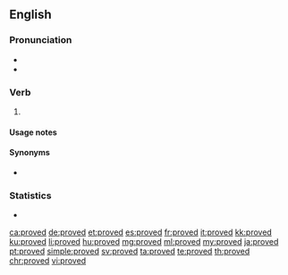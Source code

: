 ==English==

===Pronunciation===
* {{IPA|/ˈpɹuːvd/|lang=en}}
* {{audio|en-us-proved.ogg|Audio (US)|lang=en}}

===Verb===
{{head|en|verb form}}

# {{en-past of|prove}}

====Usage notes====
{{also|proven#Usage notes}}

====Synonyms====
* {{l|en|proven}} {{qualifier|proscribed}}

===Statistics===
* {{rank|island|special|memory|936|proved|plan|pain|official}}

[[ca:proved]]
[[de:proved]]
[[et:proved]]
[[es:proved]]
[[fr:proved]]
[[it:proved]]
[[kk:proved]]
[[ku:proved]]
[[li:proved]]
[[hu:proved]]
[[mg:proved]]
[[ml:proved]]
[[my:proved]]
[[ja:proved]]
[[pt:proved]]
[[simple:proved]]
[[sv:proved]]
[[ta:proved]]
[[te:proved]]
[[th:proved]]
[[chr:proved]]
[[vi:proved]]